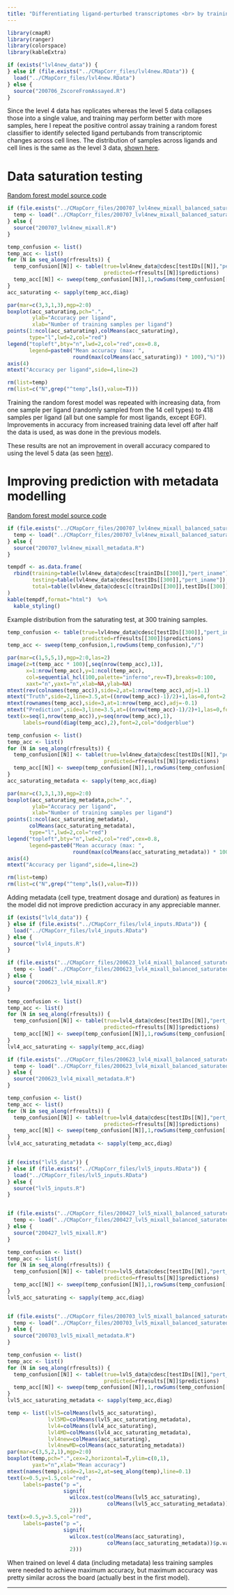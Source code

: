 ```yaml
---
title: "Differentiating ligand-perturbed transcriptomes <br> by training on all cell types (Level 4 data)"
---
```

  
```r
library(cmapR)
library(ranger)
library(colorspace)
library(kableExtra)
```

```r
if (exists("lvl4new_data")) {
} else if (file.exists("../CMapCorr_files/lvl4new.RData")) {
  load("../CMapCorr_files/lvl4new.RData") 
} else {
  source("200706_ZscoreFromAssayed.R")
}
```

Since the level 4 data has replicates whereas the level 5 data collapses those into a single value, and training may perform better with more samples, here I repeat the positive control assay training a random forest classifier to identify selected ligand pertubands from transcriptomic changes across cell lines.  The distribution of samples across ligands and cell lines is the same as the level 3 data, [shown here](./CmapDataSummary_lvl3.html).


# Data saturation testing

[Random forest model source code](https://github.com/BaderLab/Brendan_CCInxPred/blob/master/200707_lvl4new_mixall.R)  

```r
if (file.exists("../CMapCorr_files/200707_lvl4new_mixall_balanced_saturated.RData")) {
  temp <- load("../CMapCorr_files/200707_lvl4new_mixall_balanced_saturated.RData")
} else {
  source("200707_lvl4new_mixall.R")
}

temp_confusion <- list()
temp_acc <- list()
for (N in seq_along(rfresults)) {
  temp_confusion[[N]] <- table(true=lvl4new_data@cdesc[testIDs[[N]],"pert_iname"],
                               predicted=rfresults[[N]]$predictions)
  temp_acc[[N]] <- sweep(temp_confusion[[N]],1,rowSums(temp_confusion[[N]]),"/")
}
acc_saturating <- sapply(temp_acc,diag)

par(mar=c(3,3,1,3),mgp=2:0)
boxplot(acc_saturating,pch=".",
        ylab="Accuracy per ligand",
        xlab="Number of training samples per ligand")
points(1:ncol(acc_saturating),colMeans(acc_saturating),
       type="l",lwd=2,col="red")
legend("topleft",bty="n",lwd=2,col="red",cex=0.8,
       legend=paste0("Mean accuracy (max: ",
                     round(max(colMeans(acc_saturating)) * 100),"%)"))
axis(4)
mtext("Accuracy per ligand",side=4,line=2)

rm(list=temp)
rm(list=c("N",grep("^temp",ls(),value=T)))
```

Training the random forest model was repeated with increasing data, from one sample per ligand (randomly sampled from the 14 cell types) to 418 samples per ligand (all but one sample for most ligands, except EGF).  
Improvements in accuracy from increased training data level off after half the data is used, as was done in the previous models.

These results are not an improvement in overall accuracy compared to using the level 5 data (as seen [here](./LigPred_lvl5.html#data-saturation)).  


# Improving prediction with metadata modelling

[Random forest model source code](https://github.com/BaderLab/Brendan_CCInxPred/blob/master/200707_lvl4new_mixall_metadata.R)  




```r
if (file.exists("../CMapCorr_files/200707_lvl4new_mixall_balanced_saturated_metadata.RData")) {
  temp <- load("../CMapCorr_files/200707_lvl4new_mixall_balanced_saturated_metadata.RData")
} else {
  source("200707_lvl4new_mixall_metadata.R")
}

tempdf <- as.data.frame(
  rbind(training=table(lvl4new_data@cdesc[trainIDs[[300]],"pert_iname"]),
        testing=table(lvl4new_data@cdesc[testIDs[[300]],"pert_iname"]),
        total=table(lvl4new_data@cdesc[c(trainIDs[[300]],testIDs[[300]]),"pert_iname"]))
)
kable(tempdf,format="html")  %>%
  kable_styling()

```

Example distribution from the saturating test, at 300 training samples.

```r
temp_confusion <- table(true=lvl4new_data@cdesc[testIDs[[300]],"pert_iname"],
                        predicted=rfresults[[300]]$predictions)
temp_acc <- sweep(temp_confusion,1,rowSums(temp_confusion),"/")

par(mar=c(1,5,5,1),mgp=2:0,las=2)
image(z=t(temp_acc * 100)[,seq(nrow(temp_acc),1)],
      x=1:nrow(temp_acc),y=1:ncol(temp_acc),
      col=sequential_hcl(100,palette="inferno",rev=T),breaks=0:100,
      xaxt="n",yaxt="n",xlab=NA,ylab=NA)
mtext(rev(colnames(temp_acc)),side=2,at=1:nrow(temp_acc),adj=1.1)
mtext("Truth",side=2,line=3.5,at=((nrow(temp_acc)-1)/2)+1,las=0,font=2,cex=1.5)
mtext(rownames(temp_acc),side=3,at=1:nrow(temp_acc),adj=-0.1)
mtext("Prediction",side=3,line=3.5,at=((nrow(temp_acc)-1)/2)+1,las=0,font=2,cex=1.5)
text(x=seq(1,nrow(temp_acc)),y=seq(nrow(temp_acc),1),
     labels=round(diag(temp_acc),2),font=2,col="dodgerblue")

```


```r
temp_confusion <- list()
temp_acc <- list()
for (N in seq_along(rfresults)) {
  temp_confusion[[N]] <- table(true=lvl4new_data@cdesc[testIDs[[N]],"pert_iname"],
                               predicted=rfresults[[N]]$predictions)
  temp_acc[[N]] <- sweep(temp_confusion[[N]],1,rowSums(temp_confusion[[N]]),"/")
}
acc_saturating_metadata <- sapply(temp_acc,diag)

par(mar=c(3,3,1,3),mgp=2:0)
boxplot(acc_saturating_metadata,pch=".",
        ylab="Accuracy per ligand",
        xlab="Number of training samples per ligand")
points(1:ncol(acc_saturating_metadata),
       colMeans(acc_saturating_metadata),
       type="l",lwd=2,col="red")
legend("topleft",bty="n",lwd=2,col="red",cex=0.8,
       legend=paste0("Mean accuracy (max: ",
                     round(max(colMeans(acc_saturating_metadata)) * 100),"%)"))
axis(4)
mtext("Accuracy per ligand",side=4,line=2)

rm(list=temp)
rm(list=c("N",grep("^temp",ls(),value=T)))
```

Adding metadata (cell type, treatment dosage and duration) as features in the model did not improve prediction accuracy in any appreciable manner.

```r
if (exists("lvl4_data")) {
} else if (file.exists("../CMapCorr_files/lvl4_inputs.RData")) {
  load("../CMapCorr_files/lvl4_inputs.RData") 
} else {
  source("lvl4_inputs.R")
}

if (file.exists("../CMapCorr_files/200623_lvl4_mixall_balanced_saturated.RData")) {
  temp <- load("../CMapCorr_files/200623_lvl4_mixall_balanced_saturated.RData")
} else {
  source("200623_lvl4_mixall.R")
}

temp_confusion <- list()
temp_acc <- list()
for (N in seq_along(rfresults)) {
  temp_confusion[[N]] <- table(true=lvl4_data@cdesc[testIDs[[N]],"pert_iname"],
                               predicted=rfresults[[N]]$predictions)
  temp_acc[[N]] <- sweep(temp_confusion[[N]],1,rowSums(temp_confusion[[N]]),"/")
}
lvl4_acc_saturating <- sapply(temp_acc,diag)

if (file.exists("../CMapCorr_files/200623_lvl4_mixall_balanced_saturated_metadata.RData")) {
  temp <- load("../CMapCorr_files/200623_lvl4_mixall_balanced_saturated_metadata.RData")
} else {
  source("200623_lvl4_mixall_metadata.R")
}

temp_confusion <- list()
temp_acc <- list()
for (N in seq_along(rfresults)) {
  temp_confusion[[N]] <- table(true=lvl4_data@cdesc[testIDs[[N]],"pert_iname"],
                               predicted=rfresults[[N]]$predictions)
  temp_acc[[N]] <- sweep(temp_confusion[[N]],1,rowSums(temp_confusion[[N]]),"/")
}
lvl4_acc_saturating_metadata <- sapply(temp_acc,diag)


if (exists("lvl5_data")) {
} else if (file.exists("../CMapCorr_files/lvl5_inputs.RData")) {
  load("../CMapCorr_files/lvl5_inputs.RData") 
} else {
  source("lvl5_inputs.R")
}


if (file.exists("../CMapCorr_files/200427_lvl5_mixall_balanced_saturated.RData")) {
  temp <- load("../CMapCorr_files/200427_lvl5_mixall_balanced_saturated.RData")
} else {
  source("200427_lvl5_mixall.R")
}

temp_confusion <- list()
temp_acc <- list()
for (N in seq_along(rfresults)) {
  temp_confusion[[N]] <- table(true=lvl5_data@cdesc[testIDs[[N]],"pert_iname"],
                               predicted=rfresults[[N]]$predictions)
  temp_acc[[N]] <- sweep(temp_confusion[[N]],1,rowSums(temp_confusion[[N]]),"/")
}
lvl5_acc_saturating <- sapply(temp_acc,diag)


if (file.exists("../CMapCorr_files/200703_lvl5_mixall_balanced_saturated_metadata.RData")) {
  temp <- load("../CMapCorr_files/200703_lvl5_mixall_balanced_saturated_metadata.RData")
} else {
  source("200703_lvl5_mixall_metadata.R")
}

temp_confusion <- list()
temp_acc <- list()
for (N in seq_along(rfresults)) {
  temp_confusion[[N]] <- table(true=lvl5_data@cdesc[testIDs[[N]],"pert_iname"],
                               predicted=rfresults[[N]]$predictions)
  temp_acc[[N]] <- sweep(temp_confusion[[N]],1,rowSums(temp_confusion[[N]]),"/")
}
lvl5_acc_saturating_metadata <- sapply(temp_acc,diag)

```

```r
temp <- list(lvl5=colMeans(lvl5_acc_saturating),
             lvl5MD=colMeans(lvl5_acc_saturating_metadata),
             lvl4=colMeans(lvl4_acc_saturating),
             lvl4MD=colMeans(lvl4_acc_saturating_metadata),
             lvl4new=colMeans(acc_saturating),
             lvl4newMD=colMeans(acc_saturating_metadata))
par(mar=c(3,5,2,1),mgp=2:0)
boxplot(temp,pch=".",cex=2,horizontal=T,ylim=c(0,1),
        yaxt="n",xlab="Mean accuracy")
mtext(names(temp),side=2,las=2,at=seq_along(temp),line=0.1)
text(x=0.5,y=1.5,col="red",
     labels=paste("p =",
                  signif(
                    wilcox.test(colMeans(lvl5_acc_saturating),
                                colMeans(lvl5_acc_saturating_metadata))$p.value,
                    2)))
text(x=0.5,y=3.5,col="red",
     labels=paste("p =",
                  signif(
                    wilcox.test(colMeans(acc_saturating),
                                colMeans(acc_saturating_metadata))$p.value,
                    2)))

```

When trained on level 4 data (including metadata) less training samples were needed to achieve maximum accuracy, but maximum accuracy was pretty similar across the board (actually best in the first model).

****
